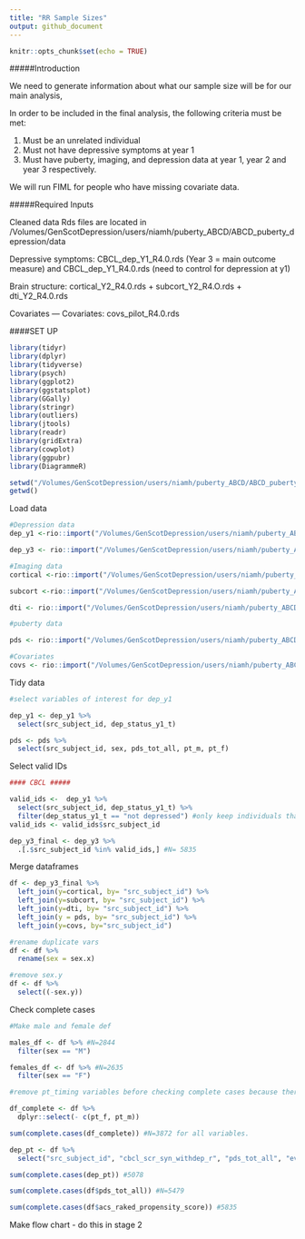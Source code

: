 ```yaml
---
title: "RR Sample Sizes"
output: github_document
---
```


```r
knitr::opts_chunk$set(echo = TRUE)
```

#####Introduction

We need to generate information about what our sample size will be for our main analysis, 

In order to be included in the final analysis, the following criteria must be met:

1. Must be an unrelated individual 
2. Must not have depressive symptoms at year 1
3. Must have puberty, imaging, and depression data at year 1, year 2 and year 3 respectively. 

We will run FIML for people who have missing covariate data. 

#####Required Inputs

Cleaned data Rds files are located in /Volumes/GenScotDepression/users/niamh/puberty_ABCD/ABCD_puberty_depression/data

Depressive symptoms: CBCL_dep_Y1_R4.0.rds (Year 3 = main outcome measure) and CBCL_dep_Y1_R4.0.rds (need to control for depression at y1)

Brain structure: cortical_Y2_R4.0.rds + subcort_Y2_R4.O.rds + dti_Y2_R4.0.rds

Covariates — Covariates: covs_pilot_R4.0.rds

####SET UP

```r

library(tidyr)
library(dplyr)
library(tidyverse)
library(psych)
library(ggplot2)
library(ggstatsplot)
library(GGally)
library(stringr)
library(outliers)
library(jtools) 
library(readr)
library(gridExtra)
library(cowplot)
library(ggpubr)
library(DiagrammeR)

setwd("/Volumes/GenScotDepression/users/niamh/puberty_ABCD/ABCD_puberty_depression/prep")
getwd()

```

Load data 

```r

#Depression data 
dep_y1 <-rio::import("/Volumes/GenScotDepression/users/niamh/puberty_ABCD/ABCD_puberty_depression/data/CBCL_dep_y1_R4.0.rds")

dep_y3 <- rio::import("/Volumes/GenScotDepression/users/niamh/puberty_ABCD/ABCD_puberty_depression/data/CBCL_dep_y3_R4.0.rds")

#Imaging data
cortical <-rio::import("/Volumes/GenScotDepression/users/niamh/puberty_ABCD/ABCD_puberty_depression/data/cortical_year2_R4.0.rds")

subcort <-rio::import("/Volumes/GenScotDepression/users/niamh/puberty_ABCD/ABCD_puberty_depression/data/subcort_year2_R4.0.rds")

dti <- rio::import("/Volumes/GenScotDepression/users/niamh/puberty_ABCD/ABCD_puberty_depression/data/dti_year2_R4.0.rds")

#puberty data

pds <- rio::import("/Volumes/GenScotDepression/users/niamh/puberty_ABCD/ABCD_puberty_depression/data/pds_timing_y1_R4.0.rds")

#Covariates
covs <- rio::import("/Volumes/GenScotDepression/users/niamh/puberty_ABCD/ABCD_puberty_depression/data/covs_pilot_R4.0.rds")

```

Tidy data

```r

#select variables of interest for dep_y1

dep_y1 <- dep_y1 %>% 
  select(src_subject_id, dep_status_y1_t)

pds <- pds %>% 
  select(src_subject_id, sex, pds_tot_all, pt_m, pt_f)

```

Select valid IDs

```r

#### CBCL #####

valid_ids <-  dep_y1 %>% 
  select(src_subject_id, dep_status_y1_t) %>%  
  filter(dep_status_y1_t == "not depressed") #only keep individuals that were not depressed at y1. 
valid_ids <- valid_ids$src_subject_id

dep_y3_final <- dep_y3 %>% 
  .[.$src_subject_id %in% valid_ids,] #N= 5835

```

Merge dataframes
```r

df <- dep_y3_final %>% 
  left_join(y=cortical, by= "src_subject_id") %>% 
  left_join(y=subcort, by= "src_subject_id") %>% 
  left_join(y=dti, by= "src_subject_id") %>% 
  left_join(y = pds, by= "src_subject_id") %>% 
  left_join(y=covs, by="src_subject_id")

#rename duplicate vars 
df <- df %>% 
  rename(sex = sex.x)

#remove sex.y 
df <- df %>% 
  select((-sex.y))

```

Check complete cases
```r

#Make male and female def 

males_df <- df %>% #N=2844
  filter(sex == "M")

females_df <- df %>% #N=2635
  filter(sex == "F")

#remove pt_timing variables before checking complete cases because there will be many NAs for the sex specific cols. 

df_complete <- df %>% 
  dplyr::select(- c(pt_f, pt_m))

sum(complete.cases(df_complete)) #N=3872 for all variables. 

dep_pt <- df %>% 
  select("src_subject_id", "cbcl_scr_syn_withdep_r", "pds_tot_all", "eventname", "bmi", "household_income", "race.6level","asr_scr_depress_r",  "site_id_l", "age_years")

sum(complete.cases(dep_pt)) #5078

sum(complete.cases(df$pds_tot_all)) #N=5479

sum(complete.cases(df$acs_raked_propensity_score)) #5835

```
Make flow chart - do this in stage 2

```r

```



